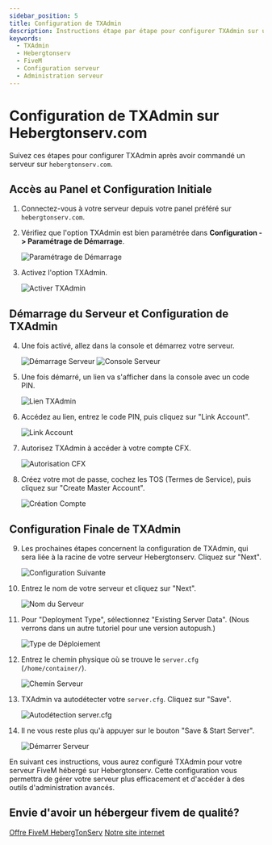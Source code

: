 ```yaml
---
sidebar_position: 5
title: Configuration de TXAdmin
description: Instructions étape par étape pour configurer TXAdmin sur un serveur Hebergtonserv
keywords:
  - TXAdmin
  - Hebergtonserv
  - FiveM
  - Configuration serveur
  - Administration serveur
---
```

# Configuration de TXAdmin sur Hebergtonserv.com

Suivez ces étapes pour configurer TXAdmin après avoir commandé un serveur sur `hebergtonserv.com`.

## Accès au Panel et Configuration Initiale

1. Connectez-vous à votre serveur depuis votre panel préféré sur `hebergtonserv.com`.

2. Vérifiez que l'option TXAdmin est bien paramétrée dans **Configuration -> Paramétrage de Démarrage**.

   ![Paramétrage de Démarrage](https://i.imgur.com/cUZs0bw.png)

3. Activez l'option TXAdmin.

   ![Activer TXAdmin](https://i.imgur.com/zfnh5c7.png)

## Démarrage du Serveur et Configuration de TXAdmin

4. Une fois activé, allez dans la console et démarrez votre serveur.

   ![Démarrage Serveur](https://i.imgur.com/oVWbPvu.png)
   ![Console Serveur](https://i.imgur.com/QPzdwnt.png)

5. Une fois démarré, un lien va s'afficher dans la console avec un code PIN.

   ![Lien TXAdmin](https://i.imgur.com/KKch3fi.png)

6. Accédez au lien, entrez le code PIN, puis cliquez sur "Link Account".

   ![Link Account](https://i.imgur.com/i3OQDgR.png)

7. Autorisez TXAdmin à accéder à votre compte CFX.

   ![Autorisation CFX](https://i.imgur.com/Y1wRJuA.png)

8. Créez votre mot de passe, cochez les TOS (Termes de Service), puis cliquez sur "Create Master Account".

   ![Création Compte](https://i.imgur.com/mWQaPs1.png)

## Configuration Finale de TXAdmin

9. Les prochaines étapes concernent la configuration de TXAdmin, qui sera liée à la racine de votre serveur Hebergtonserv. Cliquez sur "Next".

   ![Configuration Suivante](https://i.imgur.com/H4yR2AH.png)

10. Entrez le nom de votre serveur et cliquez sur "Next".

    ![Nom du Serveur](https://i.imgur.com/MmtaHft.png)

11. Pour "Deployment Type", sélectionnez "Existing Server Data". (Nous verrons dans un autre tutoriel pour une version autopush.)

    ![Type de Déploiement](https://i.imgur.com/JOsdFZl.png)

12. Entrez le chemin physique où se trouve le `server.cfg` (`/home/container/`).

    ![Chemin Serveur](https://i.imgur.com/MdcTdxk.png)

13. TXAdmin va autodétecter votre `server.cfg`. Cliquez sur "Save".

    ![Autodétection server.cfg](https://i.imgur.com/kYrNheS.png)

14. Il ne vous reste plus qu'à appuyer sur le bouton "Save & Start Server".

    ![Démarrer Serveur](https://i.imgur.com/75xMGaS.png)

En suivant ces instructions, vous aurez configuré TXAdmin pour votre serveur FiveM hébergé sur Hebergtonserv. Cette configuration vous permettra de gérer votre serveur plus efficacement et d'accéder à des outils d'administration avancés.

## Envie d'avoir un hébergeur fivem de qualité?
[Offre FiveM HebergTonServ](https://hebergtonserv.com/fivem)
[Notre site internet](https://hebergtonserv.com/fivem)